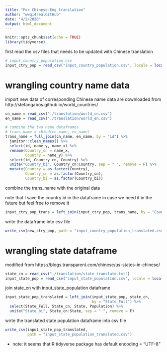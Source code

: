 ```yaml
---
title: "For Chinese-Eng translation"
author: "wwqi4realGitHub"
date: "4/2/2020"
output: html_document
---
```


```r
knitr::opts_chunk$set(echo = TRUE)
library(tidyverse)
```

first read the csv files that needs to be updated with Chinese translation
```r
# input_country_population.csv
input_ctry_pop = read_csv("input_country_population.csv", locale = locale(encoding = "UTF-8"))
```


# wrangling country name data

import new data of corresponding Chinese name
data are downloaded from http://stefangabos.github.io/world_countries/
```r
cn_name = read_csv("./translation/world_cn.csv")
en_name = read_csv("./translation/world_en.csv")

# combine the two name dataframes
# trans_name = cbind(cn_name, en_name)
trans_name = full_join(cn_name, en_name, by = "id") %>% 
  janitor::clean_names() %>% 
  select(id, name_y, name_x) %>% 
  rename(Country_cn = name_x, 
         Country = name_y) %>% 
  select(id, Country_cn, Country) %>% 
  unite("Country_bi", Country_cn:Country, sep = " ", remove = F) %>% 
  mutate(Country = as.factor(Country), 
         Country_cn = as.factor(Country_cn), 
         Country_bi = as.factor(Country_bi))
```

combine the trans_name with the original data

note that I save the country id in the dataframe in case we need it in the future
but feel free to remove it
```r
input_ctry_pop_trans = left_join(input_ctry_pop, trans_name, by = "Country")
```

write the dataframe into csv file
```r
write_csv(new_ctry_pop, path = "input_country_population_translated.csv")
```



# wrangling state dataframe

modified from https://blogs.transparent.com/chinese/us-states-in-chinese/
```r
state_cn = read_csv("./translation/state_translate.txt")
input_state_pop = read_csv("input_state_population.csv", locale = locale(encoding = "UTF-8"))

```

join state_cn with input_state_population dataframe
```r
input_state_pop_translated = left_join(input_state_pop, state_cn, 
                                       by = "State_Full") %>% 
  select(State_Full, State_cn, State, Population) %>% 
  unite("State_bi", State_cn:State, sep = " ", remove = F)
```

wirte the translated state population dataframe into csv file

```r
write_csv(input_state_pop_translated, 
          path = "input_state_population_translated.csv")
```

* note: it seems that R tidyverse package has default encoding = "UTF-8"


